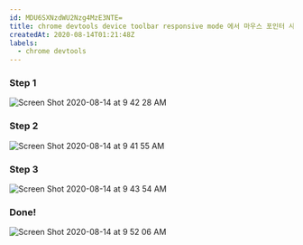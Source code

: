 ```yaml
---
id: MDU6SXNzdWU2Nzg4MzE3NTE=
title: chrome devtools device toolbar responsive mode 에서 마우스 포인터 사용하기
createdAt: 2020-08-14T01:21:48Z
labels:
  - chrome devtools
---
```


### Step 1
![Screen Shot 2020-08-14 at 9 42 28 AM](https://user-images.githubusercontent.com/31644638/90200493-f6d2a900-de12-11ea-8e21-bb3147777610.png)

### Step 2
![Screen Shot 2020-08-14 at 9 41 55 AM](https://user-images.githubusercontent.com/31644638/90200505-005c1100-de13-11ea-9c00-922c7d29692b.png)

### Step 3
![Screen Shot 2020-08-14 at 9 43 54 AM](https://user-images.githubusercontent.com/31644638/90200514-0a7e0f80-de13-11ea-8644-0b0474a1db98.png)

### Done!
![Screen Shot 2020-08-14 at 9 52 06 AM](https://user-images.githubusercontent.com/31644638/90200786-fa1a6480-de13-11ea-99c9-1eb39e8d62be.png)

